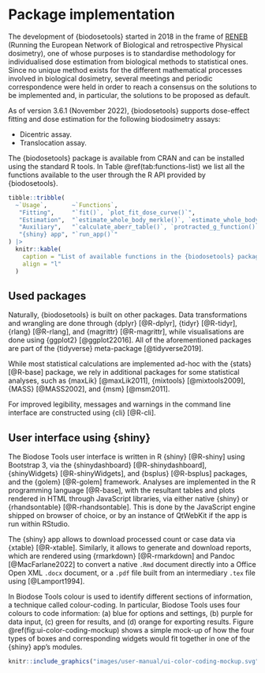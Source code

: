 # Package implementation {#package}

The development of {biodosetools} started in 2018 in the frame of [RENEB](http://www.reneb.net) (Running the European Network of Biological and retrospective Physical dosimetry), one of whose purposes is to standardise methodology for individualised dose estimation from biological methods to statistical ones. Since no unique method exists for the different mathematical processes involved in biological dosimetry, several meetings and periodic correspondence were held in order to reach a consensus on the solutions to be implemented and, in particular, the solutions to be proposed as default.

As of version 3.6.1 (November 2022), {biodosetools} supports dose-effect fitting and dose estimation for the following biodosimetry assays:

- Dicentric assay.
- Translocation assay.

The {biodosetools} package is available from CRAN \url{https://CRAN.R-project.org/package=biodosetools} and can be installed using the standard R tools. In Table \@ref(tab:functions-list) we list all the functions available to the user through the R API provided by {biodosetools}.

```r
tibble::tribble(
  ~`Usage`,       ~`Functions`,
   "Fitting",     "`fit()`, `plot_fit_dose_curve()`",
   "Estimation",  "`estimate_whole_body_merkle()`, `estimate_whole_body_delta()`, `estimate_partial_body_dolphin()`, `estimate_hetero_mixed_poisson()`, `plot_estimated_dose_curve()`",
   "Auxiliary",   "`calculate_aberr_table()`, `protracted_g_function()`, `calculate_genome_fraction()`, `calculate_trans_rate_manual()`, `calculate_trans_rate_sigurdson()`",
   "{shiny} app", "`run_app()`"
) |>
  knitr::kable(
    caption = "List of available functions in the {biodosetools} package. The comprehensive functions reference can be found on the project's website at https://biodosetools-team.github.io/biodosetools/reference/.",
    align = "l"
  )
```

## Used packages {#package-list}

Naturally, {biodosetools} is built on other packages. Data transformations and wrangling are done through {dplyr} [@R-dplyr], {tidyr} [@R-tidyr], {rlang} [@R-rlang], and {magrittr} [@R-magrittr], while visualisations are done using {ggplot2} [@ggplot22016]. All of the aforementioned packages are part of the {tidyverse} meta-package [@tidyverse2019].

While most statistical calculations are implemented ad-hoc with the {stats} [@R-base] package, we rely in additional packages for some statistical analyses, such as {maxLik} [@maxLik2011], {mixtools} [@mixtools2009], {MASS} [@MASS2002], and {msm} [@msm2011].

For improved legibility, messages and warnings in the command line interface are constructed using {cli} [@R-cli].

## User interface using {shiny}

The Biodose Tools user interface is written in R {shiny} [@R-shiny] using Bootstrap 3, via the {shinydashboard} [@R-shinydashboard], {shinyWidgets} [@R-shinyWidgets], and {bsplus} [@R-bsplus] packages, and the {golem} [@R-golem] framework. Analyses are implemented in the R programming language [@R-base], with the resultant tables and plots rendered in HTML through JavaScript libraries, via either native {shiny} or {rhandsontable} [@R-rhandsontable]. This is done by the JavaScript engine shipped on browser of choice, or by an instance of QtWebKit if the app is run within RStudio.

The {shiny} app allows to download processed count or case data via {xtable} [@R-xtable]. Similarly, it allows to generate and download reports, which are rendered using {rmarkdown} [@R-rmarkdown] and Pandoc [@MacFarlane2022] to convert a native `.Rmd` document directly into a Office Open XML `.docx` document, or a `.pdf` file built from an intermediary `.tex` file using \LaTeX{} [@Lamport1994].

In Biodose Tools colour is used to identify different sections of information, a technique called colour-coding. In particular, Biodose Tools uses four colours to code information: (a) blue for options and settings, (b) purple for data input, (c) green for results, and (d) orange for exporting results. Figure \@ref(fig:ui-color-coding-mockup) shows a simple mock-up of how the four types of boxes and corresponding widgets would fit together in one of the {shiny} app's modules.

```r
knitr::include_graphics("images/user-manual/ui-color-coding-mockup.svg")
```
